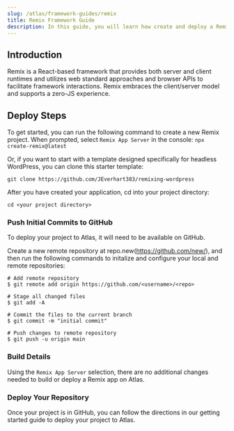 ```yaml
---
slug: /atlas/framework-guides/remix
title: Remix Framework Guide
description: In this guide, you will learn how create and deploy a Remix application on the Atlas hosting platform. 
---
```

## Introduction 
Remix is a React-based framework that provides both server and client runtimes and utilizes web standard approaches and browser APIs to facilitate framework interactions. Remix embraces the client/server model and supports a zero-JS experience.

## Deploy Steps

To get started, you can run the following command to create a new Remix project. When prompted, select `Remix App Server` in the console:
`npx create-remix@latest`

Or, if you want to start with a template designed specifically for headless WordPress, you can clone this starter template:

`git clone https://github.com/JEverhart383/remixing-wordpress`

After you have created your application, cd into your project directory:

`cd <your project directory>`

### Push Initial Commits to GitHub

To deploy your project to Atlas, it will need to be available on GitHub. 

Create a new remote repository at repo.new(https://github.com/new/), and then run the following commands to initalize and configure your local and remote repositories:
  
```
# Add remote repository
$ git remote add origin https://github.com/<username>/<repo>

# Stage all changed files
$ git add -A

# Commit the files to the current branch
$ git commit -m "initial commit"

# Push changes to remote repository
$ git push -u origin main
```

### Build Details 
Using the `Remix App Server` selection, there are no additional changes needed to build or deploy a Remix app on Atlas.

### Deploy Your Repository
Once your project is in GitHub, you can follow the directions in our getting started guide to deploy your project to Atlas.

